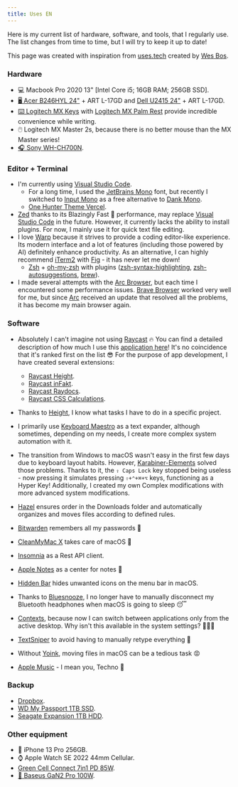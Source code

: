 ```yaml
---
title: Uses EN
---
```


Here is my current list of hardware, software, and tools, that I regularly use. The list changes from time to time, but I will try to keep it up to date!

This page was created with inspiration from [uses.tech](https://uses.tech/) created by [Wes Bos](https://wesbos.com/).

### Hardware

- 💻 Macbook Pro 2020 13" \[Intel Core i5; 16GB RAM; 256GB SSD\].
- [🖥️ Acer B246HYL 24"](https://www.acer.com/pl-pl/monitors/business/b6/pdp/UM.QB6EE.A05) + ART L-17GD and [Dell U2415 24"](https://www1.la.dell.com/content/products/productdetails.aspx/dell-u2415?c=ag&cs=agdhs1&l=en&s=dhs&~tab=specstab) + ART L-17GD.
- [⌨️ Logitech MX Keys](https://www.logitech.com/pl-pl/products/keyboards/mx-keys-wireless-keyboard.html) with [Logitech MX Palm Rest](https://www.logitech.com/pl-pl/products/keyboards/mx-palm-rest.956-000001.html) provide incredible convenience while writing.
- 🖱️ Logitech MX Master 2s, because there is no better mouse than the MX Master series!
- [🎧 Sony WH-CH700N](https://www.sony.pl/electronics/sluchawki-palak-na-glowe/wh-ch700n).

### Editor + Terminal

- I'm currently using [Visual Studio Code](https://code.visualstudio.com/).
  - For a long time, I used the [JetBrains Mono](https://www.jetbrains.com/lp/mono/) font, but recently I switched to [Input Mono](https://input.djr.com/) as a free alternative to [Dank Mono](https://philpl.gumroad.com/l/dank-mono).
  - [One Hunter Theme Vercel](https://marketplace.visualstudio.com/items?itemName=RaillyHugo.one-hunter).
- [Zed](https://zed.dev/) thanks to its Blazingly Fast 🚀 performance, may replace [Visual Studio Code](https://code.visualstudio.com/) in the future. However, it currently lacks the ability to install plugins. For now, I mainly use it for quick text file editing.
- I love [Warp](https://www.warp.dev/) because it strives to provide a coding editor-like experience. Its modern interface and a lot of features (including those powered by AI) definitely enhance productivity. As an alternative, I can highly recommend [iTerm2](https://iterm2.com/) with [Fig](https://fig.io/) - it has never let me down!
  - [Zsh](https://www.zsh.org/) + [oh-my-zsh](https://ohmyz.sh/) with plugins ([zsh-syntax-highlighting](https://github.com/zsh-users/zsh-syntax-highlighting), [zsh-autosuggestions](https://github.com/zsh-users/zsh-autosuggestions), [brew](https://brew.sh/index_pl)).
- I made several attempts with the [Arc Browser](https://arc.net/), but each time I encountered some performance issues. [Brave Browser](https://brave.com/pl/) worked very well for me, but since [Arc](https://arc.net/) received an update that resolved all the problems, it has become my main browser again.

### Software

- Absolutely I can't imagine not using [Raycast](https://www.raycast.com/) 🔥 You can find a detailed description of how much I use this [application here](https://www.raycast.com/community-stories/jakub-soboczynski)! It's no coincidence that it's ranked first on the list 😎 For the purpose of app development, I have created several extensions:

  - [Raycast Height](https://www.raycast.com/teziovsky/height).
  - [Raycast inFakt](https://www.raycast.com/teziovsky/infakt).
  - [Raycast Raydocs](https://www.raycast.com/teziovsky/raydocs).
  - [Raycast CSS Calculations](https://www.raycast.com/teziovsky/css-calculations).

- Thanks to [Height](https://height.app/?home), I know what tasks I have to do in a specific project.
- I primarily use [Keyboard Maestro](https://www.keyboardmaestro.com/main/) as a text expander, although sometimes, depending on my needs, I create more complex system automation with it.
- The transition from Windows to macOS wasn't easy in the first few days due to keyboard layout habits. However, [Karabiner-Elements](https://karabiner-elements.pqrs.org/) solved those problems. Thanks to it, the `⇪ Caps Lock` key stopped being useless - now pressing it simulates pressing `⇧+⌃+⌘+⌥` keys, functioning as a Hyper Key! Additionally, I created my own Complex modifications with more advanced system modifications.
- [Hazel](https://www.noodlesoft.com/) ensures order in the Downloads folder and automatically organizes and moves files according to defined rules.
- [Bitwarden](https://bitwarden.com/) remembers all my passwords 🔐
- [CleanMyMac X](https://cleanmymac.com/pl) takes care of macOS 🧹
- [Insomnia](https://insomnia.rest/) as a Rest API client.
- [Apple Notes](https://apps.apple.com/us/app/notes/id1110145109) as a center for notes 📔
- [Hidden Bar](https://apps.apple.com/us/app/hidden-bar/id1452453066) hides unwanted icons on the menu bar in macOS.
- Thanks to [Bluesnooze](https://github.com/odlp/bluesnooze), I no longer have to manually disconnect my Bluetooth headphones when macOS is going to sleep 😴
- [Contexts](https://contexts.co/), because now I can switch between applications only from the active desktop. Why isn't this available in the system settings? 🤷🏼‍♂️
- [TextSniper](https://textsniper.app/) to avoid having to manually retype everything 🙈
- Without [Yoink](https://apps.apple.com/pl/app/yoink-improved-drag-and-drop/id457622435?l=pl&mt=12), moving files in macOS can be a tedious task 😡
- [Apple Music](https://www.apple.com/pl/apple-music/) - I mean you, Techno 🖤

### Backup

- [Dropbox](https://www.dropbox.com/).
- [WD My Passport 1TB SSD](https://www.westerndigital.com/pl-pl/products/portable-drives/wd-my-passport-usb-3-2-ssd#WDBAGF0010BBL-WESN).
- [Seagate Expansion 1TB HDD](https://www.seagate.com/pl/pl/products/external-hard-drives/expansion-external-drives/).

### Other equipment

- 📱 iPhone 13 Pro 256GB.
- ⌚ Apple Watch SE 2022 44mm Cellular.
- [Green Cell Connect 7in1 PD 85W](https://greencell.global/pl/huby-usb-c/4943-green-cell-gc-connect-hub-usb-c-pd-85w-7w1-3xusb-a-31-hdmi-4k-60hz-sd-microsd-do-apple-macbook-m1m2-lenovo-x1-asus-dell-xps.html).
- [🔌 Baseus GaN2 Pro 100W](https://e-baseus.com/product-pol-3502-Baseus-GaN2-Pro-Ladowarka-sieciowa-4x-USB-USB-C-QC-4-0-PD-Huawei-SCP-Samsung-AFC-100W-kabel.html).
